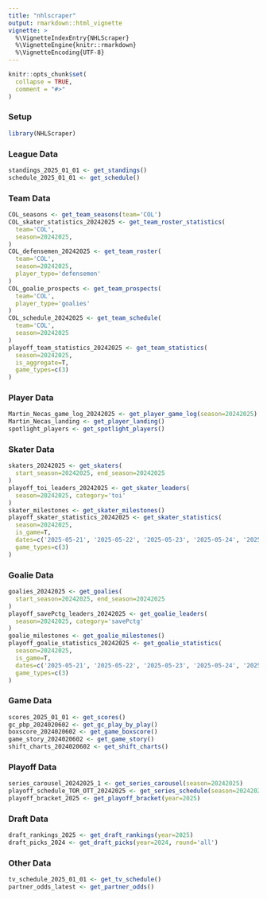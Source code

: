 ```yaml
---
title: "nhlscraper"
output: rmarkdown::html_vignette
vignette: >
  %\VignetteIndexEntry{NHLScraper}
  %\VignetteEngine{knitr::rmarkdown}
  %\VignetteEncoding{UTF-8}
---
```


```r
knitr::opts_chunk$set(
  collapse = TRUE,
  comment = "#>"
)
```

### Setup
```r
library(NHLScraper)
```

### League Data
```r
standings_2025_01_01 <- get_standings()
schedule_2025_01_01 <- get_schedule()
```

### Team Data
```r
COL_seasons <- get_team_seasons(team='COL')
COL_skater_statistics_20242025 <- get_team_roster_statistics(
  team='COL',
  season=20242025,
)
COL_defensemen_20242025 <- get_team_roster(
  team='COL',
  season=20242025,
  player_type='defensemen'
)
COL_goalie_prospects <- get_team_prospects(
  team='COL',
  player_type='goalies'
)
COL_schedule_20242025 <- get_team_schedule(
  team='COL',
  season=20242025
)
playoff_team_statistics_20242025 <- get_team_statistics(
  season=20242025,
  is_aggregate=T,
  game_types=c(3)
)
```

### Player Data
```r
Martin_Necas_game_log_20242025 <- get_player_game_log(season=20242025)
Martin_Necas_landing <- get_player_landing()
spotlight_players <- get_spotlight_players()
```

### Skater Data
```r
skaters_20242025 <- get_skaters(
  start_season=20242025, end_season=20242025
)
playoff_toi_leaders_20242025 <- get_skater_leaders(
  season=20242025, category='toi'
)
skater_milestones <- get_skater_milestones()
playoff_skater_statistics_20242025 <- get_skater_statistics(
  season=20242025,
  is_game=T,
  dates=c('2025-05-21', '2025-05-22', '2025-05-23', '2025-05-24', '2025-05-25'),
  game_types=c(3)
)
```

### Goalie Data
```r
goalies_20242025 <- get_goalies(
  start_season=20242025, end_season=20242025
)
playoff_savePctg_leaders_20242025 <- get_goalie_leaders(
  season=20242025, category='savePctg'
)
goalie_milestones <- get_goalie_milestones()
playoff_goalie_statistics_20242025 <- get_goalie_statistics(
  season=20242025,
  is_game=T,
  dates=c('2025-05-21', '2025-05-22', '2025-05-23', '2025-05-24', '2025-05-25'),
  game_types=c(3)
)
```

### Game Data
```r
scores_2025_01_01 <- get_scores()
gc_pbp_2024020602 <- get_gc_play_by_play()
boxscore_2024020602 <- get_game_boxscore()
game_story_2024020602 <- get_game_story()
shift_charts_2024020602 <- get_shift_charts()
```

### Playoff Data
```r
series_carousel_20242025_1 <- get_series_carousel(season=20242025)
playoff_schedule_TOR_OTT_20242025 <- get_series_schedule(season=20242025)
playoff_bracket_2025 <- get_playoff_bracket(year=2025)
```

### Draft Data
```r
draft_rankings_2025 <- get_draft_rankings(year=2025)
draft_picks_2024 <- get_draft_picks(year=2024, round='all')
```

### Other Data
```r
tv_schedule_2025_01_01 <- get_tv_schedule()
partner_odds_latest <- get_partner_odds()
```
